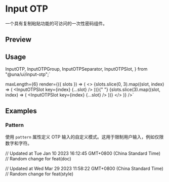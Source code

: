 

<Meta of={InputOTPStories} />

<PrimitiveDocsButton docsUrl='https://input-otp.rodz.dev/' />

# Input OTP

一个具有复制粘贴功能的可访问的一次性密码组件。

## Preview

<Canvas of={InputOTPStories.Default} />

## Usage

  InputOTP,
  InputOTPGroup,
  InputOTPSeparator,
  InputOTPSlot,
} from "@una/ui/input-otp";`

  maxLength={6}
  render={({ slots }) => (
    <>
      <InputOTPGroup>
        {slots.slice(0, 3).map((slot, index) => (
          <InputOTPSlot key={index} {...slot} />
        ))}{" "}
      </InputOTPGroup>
      <InputOTPSeparator />
      <InputOTPGroup>
        {slots.slice(3).map((slot, index) => (
          <InputOTPSlot key={index} {...slot} />
        ))}
      </InputOTPGroup>
    </>
  )}
/>`

<Source code={importCode} language='ts' dark />
<Source code={usageCode} language='tsx' dark />

## Examples

### Pattern

使用 `pattern` 属性定义 OTP 输入的自定义模式。这用于限制用户输入，例如仅限数字和字符。

<Canvas of={InputOTPStories.Pattern} />

// Updated at Tue Jan 10 2023 16:12:45 GMT+0800 (China Standard Time)
// Random change for feat(doc)

// Updated at Wed Mar 29 2023 11:58:22 GMT+0800 (China Standard Time)
// Random change for feat(style)
